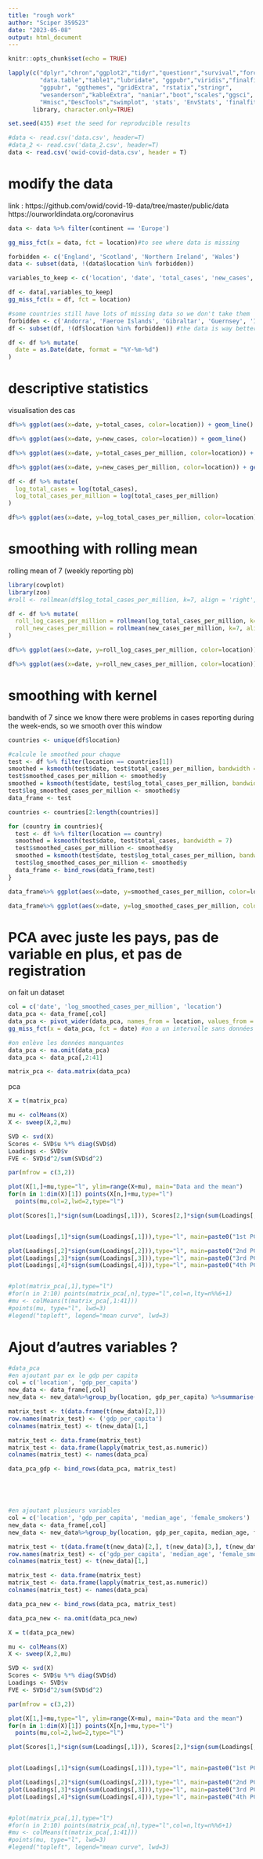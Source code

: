 ```yaml
---
title: "rough work"
author: "Sciper 359523"
date: "2023-05-08"
output: html_document
---
```


```r
knitr::opts_chunk$set(echo = TRUE)
```


```r
lapply(c("dplyr","chron","ggplot2","tidyr","questionr","survival","forcats","tidyselect",
         "data.table","table1","lubridate", "ggpubr","viridis","finalfit","survminer",
         "ggpubr", "ggthemes", "gridExtra", "rstatix","stringr",
         "wesanderson","kableExtra", "naniar","boot","scales","ggsci", "stringr",
         "Hmisc","DescTools","swimplot", 'stats', 'EnvStats', 'finalfit'), 
       library, character.only=TRUE)

set.seed(435) #set the seed for reproducible results

#data <- read.csv('data.csv', header=T)
#data_2 <- read.csv('data_2.csv', header=T)
data <- read.csv('owid-covid-data.csv', header = T)
```


# modify the data 
link : https://github.com/owid/covid-19-data/tree/master/public/data
https://ourworldindata.org/coronavirus

```r
data <- data %>% filter(continent == 'Europe')

gg_miss_fct(x = data, fct = location)#to see where data is missing 

forbidden <- c('England', 'Scotland', 'Northern Ireland', 'Wales')
data <- subset(data, !(data$location %in% forbidden))

variables_to_keep <- c('location', 'date', 'total_cases', 'new_cases', 'total_cases_per_million', 'new_cases_per_million', 'stringency_index', 'population_density', 'median_age', 'aged_65_older', 'aged_70_older', 'gdp_per_capita', 'extreme_poverty', 'cardiovasc_death_rate', 'diabetes_prevalence', 'female_smokers', 'male_smokers', 'hospital_beds_per_thousand', 'life_expectancy', 'human_development_index', 'population', 'excess_mortality_cumulative_absolute', 'excess_mortality', 'excess_mortality_cumulative_per_million', 'excess_mortality_cumulative')

df <- data[,variables_to_keep]
gg_miss_fct(x = df, fct = location)

#some countries still have lots of missing data so we don't take them 
forbidden <- c('Andorra', 'Faeroe Islands', 'Gibraltar', 'Guernsey', 'Isle of Man', 'Jersey', 'Kosovo', 'Liechtenstein', 'Monaco', 'San Marino', 'Vatican')
df <- subset(df, !(df$location %in% forbidden)) #the data is way better

df <- df %>% mutate(
  date = as.Date(date, format = "%Y-%m-%d")
) 

```


# descriptive statistics 
visualisation des cas 
```r
df%>% ggplot(aes(x=date, y=total_cases, color=location)) + geom_line()

df%>% ggplot(aes(x=date, y=new_cases, color=location)) + geom_line()

df%>% ggplot(aes(x=date, y=total_cases_per_million, color=location)) + geom_line()

df%>% ggplot(aes(x=date, y=new_cases_per_million, color=location)) + geom_line()

df <- df %>% mutate(
  log_total_cases = log(total_cases),
  log_total_cases_per_million = log(total_cases_per_million)
)

df%>% ggplot(aes(x=date, y=log_total_cases_per_million, color=location)) + geom_line()
``` 

# smoothing with rolling mean
rolling mean of 7 (weekly reporting pb)
```r
library(cowplot)
library(zoo)
#roll <- rollmean(df$log_total_cases_per_million, k=7, align = 'right', fill = NA)

df <- df %>% mutate(
  roll_log_cases_per_million = rollmean(log_total_cases_per_million, k=7, align = 'right', fill = NA),
  roll_new_cases_per_million = rollmean(new_cases_per_million, k=7, align = 'right', fill = NA)
)

df%>% ggplot(aes(x=date, y=roll_log_cases_per_million, color=location)) + geom_line()

df%>% ggplot(aes(x=date, y=roll_new_cases_per_million, color=location)) + geom_line()
```


# smoothing with kernel 
bandwith of 7 since we know there were problems in cases reporting during the week-ends, so we smooth over this window
```r
countries <- unique(df$location)

#calcule le smoothed pour chaque 
test <- df %>% filter(location == countries[1])
smoothed = ksmooth(test$date, test$total_cases_per_million, bandwidth = 7)
test$smoothed_cases_per_million <- smoothed$y
smoothed = ksmooth(test$date, test$log_total_cases_per_million, bandwidth = 7)
test$log_smoothed_cases_per_million <- smoothed$y
data_frame <- test

countries <- countries[2:length(countries)]

for (country in countries){
  test <- df %>% filter(location == country)
  smoothed = ksmooth(test$date, test$total_cases, bandwidth = 7)
  test$smoothed_cases_per_million <- smoothed$y
  smoothed = ksmooth(test$date, test$log_total_cases_per_million, bandwidth = 7)
  test$log_smoothed_cases_per_million <- smoothed$y
  data_frame <- bind_rows(data_frame,test)
}

data_frame%>% ggplot(aes(x=date, y=smoothed_cases_per_million, color=location)) + geom_line()

data_frame%>% ggplot(aes(x=date, y=log_smoothed_cases_per_million, color=location)) + geom_line()

```


# PCA avec juste les pays, pas de variable en plus, et pas de registration 
on fait un dataset 
```r
col = c('date', 'log_smoothed_cases_per_million', 'location')
data_pca <- data_frame[,col]
data_pca <- pivot_wider(data_pca, names_from = location, values_from = log_smoothed_cases_per_million)
gg_miss_fct(x = data_pca, fct = date) #on a un intervalle sans données manquantes 

#on enlève les données manquantes
data_pca <- na.omit(data_pca)
data_pca <- data_pca[,2:41]

matrix_pca <- data.matrix(data_pca)
```


pca


```r
X = t(matrix_pca)

mu <- colMeans(X)
X <- sweep(X,2,mu)

SVD <- svd(X)
Scores <- SVD$u %*% diag(SVD$d)
Loadings <- SVD$v
FVE <- SVD$d^2/sum(SVD$d^2)

par(mfrow = c(3,2))

plot(X[1,]+mu,type="l", ylim=range(X+mu), main="Data and the mean")
for(n in 1:dim(X)[1]) points(X[n,]+mu,type="l")
  points(mu,col=2,lwd=2,type="l")

plot(Scores[1,]*sign(sum(Loadings[,1])), Scores[2,]*sign(sum(Loadings[,2])), main="1st vs 2nd PC scores")


plot(Loadings[,1]*sign(sum(Loadings[,1])),type="l", main=paste0("1st PC (",round(100*FVE[1])," % of var)"))

plot(Loadings[,2]*sign(sum(Loadings[,2])),type="l", main=paste0("2nd PC (",round(100*FVE[2])," % of var)"))
plot(Loadings[,3]*sign(sum(Loadings[,3])),type="l", main=paste0("3rd PC (",round(100*FVE[3])," % of var)"))
plot(Loadings[,4]*sign(sum(Loadings[,4])),type="l", main=paste0("4th PC (",round(100*FVE[4])," % of var)"))


#plot(matrix_pca[,1],type="l")
#for(n in 2:10) points(matrix_pca[,n],type="l",col=n,lty=n%%6+1)
#mu <- colMeans(t(matrix_pca[,1:41]))
#points(mu, type="l", lwd=3)
#legend("topleft", legend="mean curve", lwd=3)

``` 


# Ajout d'autres variables ? 

```r
#data_pca
#en ajoutant par ex le gdp per capita 
col = c('location', 'gdp_per_capita')
new_data <- data_frame[,col]
new_data <- new_data%>%group_by(location, gdp_per_capita) %>%summarise()

matrix_test <- t(data.frame(t(new_data)[2,]))
row.names(matrix_test) <- ('gdp_per_capita')
colnames(matrix_test) <- t(new_data)[1,]

matrix_test <- data.frame(matrix_test)
matrix_test <- data.frame(lapply(matrix_test,as.numeric))
colnames(matrix_test) <- names(data_pca)

data_pca_gdp <- bind_rows(data_pca, matrix_test)





#en ajoutant plusieurs variables 
col = c('location', 'gdp_per_capita', 'median_age', 'female_smokers')
new_data <- data_frame[,col]
new_data <- new_data%>%group_by(location, gdp_per_capita, median_age, female_smokers) %>%summarise()

matrix_test <- t(data.frame(t(new_data)[2,], t(new_data)[3,], t(new_data)[4,]))
row.names(matrix_test) <- c('gdp_per_capita', 'median_age', 'female_smokers')
colnames(matrix_test) <- t(new_data)[1,]

matrix_test <- data.frame(matrix_test)
matrix_test <- data.frame(lapply(matrix_test,as.numeric))
colnames(matrix_test) <- names(data_pca)

data_pca_new <- bind_rows(data_pca, matrix_test)

data_pca_new <- na.omit(data_pca_new)

```




```r
X = t(data_pca_new)

mu <- colMeans(X)
X <- sweep(X,2,mu)

SVD <- svd(X)
Scores <- SVD$u %*% diag(SVD$d)
Loadings <- SVD$v
FVE <- SVD$d^2/sum(SVD$d^2)

par(mfrow = c(3,2))

plot(X[1,]+mu,type="l", ylim=range(X+mu), main="Data and the mean")
for(n in 1:dim(X)[1]) points(X[n,]+mu,type="l")
  points(mu,col=2,lwd=2,type="l")

plot(Scores[1,]*sign(sum(Loadings[,1])), Scores[2,]*sign(sum(Loadings[,2])), main="1st vs 2nd PC scores")


plot(Loadings[,1]*sign(sum(Loadings[,1])),type="l", main=paste0("1st PC (",round(100*FVE[1])," % of var)"))

plot(Loadings[,2]*sign(sum(Loadings[,2])),type="l", main=paste0("2nd PC (",round(100*FVE[2])," % of var)"))
plot(Loadings[,3]*sign(sum(Loadings[,3])),type="l", main=paste0("3rd PC (",round(100*FVE[3])," % of var)"))
plot(Loadings[,4]*sign(sum(Loadings[,4])),type="l", main=paste0("4th PC (",round(100*FVE[4])," % of var)"))


#plot(matrix_pca[,1],type="l")
#for(n in 2:10) points(matrix_pca[,n],type="l",col=n,lty=n%%6+1)
#mu <- colMeans(t(matrix_pca[,1:41]))
#points(mu, type="l", lwd=3)
#legend("topleft", legend="mean curve", lwd=3)

``` 
































